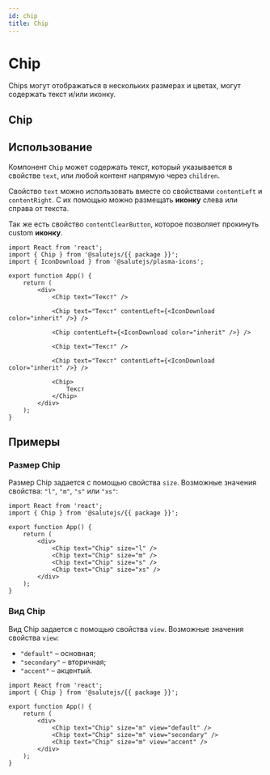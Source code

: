 ```yaml
---
id: chip
title: Chip
---
```



# Chip
Chips могут отображаться в нескольких размерах и цветах, могут содержать текст и/или иконку.

## Chip
<Description name="Chip" />
<PropsTable name="Chip" exclude={['css', 'focused']} />

## Использование
Компонент `Chip` может содержать текст, который указывается в
свойстве `text`, или любой контент напрямую через `children`.

Свойство `text` можно использовать вместе со свойствами `contentLeft` и `contentRight`.
С их помощью можно размещать **иконку** слева или справа от текста.

Так же есть свойство `contentClearButton`, которое позволяет прокинуть custom **иконку**.

```tsx live
import React from 'react';
import { Chip } from '@salutejs/{{ package }}';
import { IconDownload } from '@salutejs/plasma-icons';

export function App() {
    return (
        <div>
            <Chip text="Текст" />

            <Chip text="Текст" contentLeft={<IconDownload color="inherit" />} />

            <Chip contentLeft={<IconDownload color="inherit" />} />

            <Chip text="Текст" />

            <Chip text="Текст" contentLeft={<IconDownload color="inherit" />} />

            <Chip>
                Текст
            </Chip>
        </div>
    );
}
```

## Примеры

### Размер Chip
Размер Chip задается с помощью свойства `size`. Возможные значения свойства: `"l"`, `"m"`, `"s"` или `"xs"`:

```tsx live
import React from 'react';
import { Chip } from '@salutejs/{{ package }}';

export function App() {
    return (
        <div>
            <Chip text="Chip" size="l" />
            <Chip text="Chip" size="m" />
            <Chip text="Chip" size="s" />
            <Chip text="Chip" size="xs" />
        </div>
    );
}
```

### Вид Chip
Вид Chip задается с помощью свойства `view`. Возможные значения свойства `view`:
+ `"default"` – основная;
+ `"secondary"` – вторичная;
+ `"accent"` – акцентый.

```tsx live
import React from 'react';
import { Chip } from '@salutejs/{{ package }}';

export function App() {
    return (
        <div>
            <Chip text="Chip" size="m" view="default" />
            <Chip text="Chip" size="m" view="secondary" />
            <Chip text="Chip" size="m" view="accent" />
        </div>
    );
}
```
